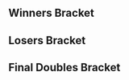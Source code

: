 {{DISPLAYTITLE:DreamHack Austin 2017: ''Melee'' Doubles Bracket}}{{SetGame|melee}}
{{DreamHack Austin 2017 Melee Tabs|This=4}}
==Winners Bracket==
{{64DEDoublesWBracketA
|column-width=160
<!-- ROUND 1 -->
|r1m1t1p1=Android |r1m1t1p1flag=se
|r1m1t1p2=Armada |r1m1t1p2flag=se |r1m1t1score=2
|r1m1t2p1=Gspn |r1m1t2p1flag=us
|r1m1t2p2=Qannyen |r1m1t2p2flag= |r1m1t2score=0
|r1m1win=1

|r1m2t1p1=JELLO |r1m2t1p1flag=us
|r1m2t1p2=Papa No John's |r1m2t1p2flag=us |r1m2t1score=2
|r1m2t2p1=Tempa |r1m2t2p1flag=us
|r1m2t2p2=Magnum |r1m2t2p2flag= |r1m2t2score=1
|r1m2win=1

|r1m3t1p1=MojoMonkey |r1m3t1p1flag=ca
|r1m3t1p2=Webwipe |r1m3t1p2flag=ca |r1m3t1score=2
|r1m3t2p1=Krell |r1m3t2p1flag=us
|r1m3t2p2=PrettySwift |r1m3t2p2flag=us |r1m3t2score=0
|r1m3win=1

|r1m4t1p1=gaR |r1m4t1p1flag=us
|r1m4t1p2=Chris Best |r1m4t1p2flag=us |r1m4t1score=2
|r1m4t2p1=Trademark T |r1m4t2p1flag=us
|r1m4t2p2=Nigel Won Jinn |r1m4t2p2flag=us |r1m4t2score=0
|r1m4win=1

|r1m5t1p1=Crush |r1m5t1p1flag=us
|r1m5t1p2=MacD |r1m5t1p2flag=us |r1m5t1score={{win}}
|r1m5t2p1=BitterKing |r1m5t2p1flag=us
|r1m5t2p2=PaoloTheDon |r1m5t2p2flag=us |r1m5t2score=DQ
|r1m5win=1

|r1m6t1p1=envy |r1m6t1p1flag=us
|r1m6t1p2=DonB |r1m6t1p2flag=au |r1m6t1score=2
|r1m6t2p1=Spudos |r1m6t2p1flag=us
|r1m6t2p2=Izeron |r1m6t2p2flag=us |r1m6t2score=0
|r1m6win=1

|r1m7t1p1=n0ne |r1m7t1p1flag=ni
|r1m7t1p2=MikeHaze |r1m7t1p2flag=us |r1m7t1score=2
|r1m7t2p1=PeachTea |r1m7t2p1flag=us
|r1m7t2p2=Equinox |r1m7t2p2flag=us |r1m7t2score=0
|r1m7win=1

|r1m8t1p1=Trademark |r1m8t1p1flag=us
|r1m8t1p2=Dawn |r1m8t1p2flag=us |r1m8t1score=2
|r1m8t2p1=fluke |r1m8t2p1flag=us
|r1m8t2p2=iMissHer |r1m8t2p2flag=us |r1m8t2score=0
|r1m8win=1

|r1m9t1p1=Hungrybox |r1m9t1p1flag=us
|r1m9t1p2=ESAM |r1m9t1p2flag=us |r1m9t1score=2
|r1m9t2p1=Lane |r1m9t2p1flag=us
|r1m9t2p2=InstantClassic |r1m9t2p2flag=us |r1m9t2score=0
|r1m9win=1
|r1m9t1p1char1=jigglypuff |r1m9t1p1stock1=3 |r1m9t1p2char1=samus |r1m9t1p2stock1=4
|r1m9t2p1char1=fox |r1m9t2p1stock1=0 |r1m9t2p2char1=falco |r1m9t2p2stock1=0 |r1m9win1=1 |r1m9stage1=Dream Land
|r1m9t1p1char2=fox |r1m9t1p1stock2=3 |r1m9t1p2char2=samus |r1m9t1p2stock2=4
|r1m9t2p1char2=fox |r1m9t2p1stock2=0 |r1m9t2p2char2=falco |r1m9t2p2stock2=0 |r1m9win2=1 |r1m9stage2=Pokémon Stadium
|r1m9date=April 28, 2017
|r1m9details={{BracketMatchDetails|reddit=|comment=|vod=}}

|r1m10t1p1=CFH |r1m10t1p1flag=us
|r1m10t1p2=BeastlyG |r1m10t1p2flag=us |r1m10t1score=0
|r1m10t2p1=WoogieBoogie |r1m10t2p1flag=us
|r1m10t2p2=Shab |r1m10t2p2flag=us |r1m10t2score=2
|r1m10win=2

|r1m11t1p1=SpaceAnimalz.com |r1m11t1p1flag=us
|r1m11t1p2=Jeff Foxworthy |r1m11t1p2flag=us |r1m11t1score=2
|r1m11t2p1=Chazay |r1m11t2p1flag=us
|r1m11t2p2=Yuno |r1m11t2p2flag=us |r1m11t2score=0
|r1m11win=1

|r1m12t1p1=Albert |r1m12t1p1flag=us
|r1m12t1p2=Tirno |r1m12t1p2flag=us |r1m12t1score={{win}}
|r1m12t2p1=Sig |r1m12t2p1flag=us
|r1m12t2p2=christopkek |r1m12t2p2flag=us |r1m12t2score=DQ
|r1m12win=1

|r1m13t1p1=S2J |r1m13t1p1flag=us
|r1m13t1p2=Shroomed |r1m13t1p2flag=us |r1m13t1score={{win}}
|r1m13t2p1=Hutch |r1m13t2p1flag=us
|r1m13t2p2=Starsky |r1m13t2p2flag=us |r1m13t2score=DQ
|r1m13win=1

|r1m14t1p1=DarkGenex |r1m14t1p1flag=us
|r1m14t1p2=the lil d that could |r1m14t1p2flag=us |r1m14t1score=0
|r1m14t2p1=Peachy Keen |r1m14t2p1flag=us
|r1m14t2p2=Tanooki |r1m14t2p2flag=us |r1m14t2score=2
|r1m14win=2

|r1m15t1p1=Crunch |r1m15t1p1flag=us
|r1m15t1p2=UUAA |r1m15t1p2flag=us |r1m15t1score=2
|r1m15t2p1=Bread |r1m15t2p1flag=us
|r1m15t2p2=Ol' Dirty |r1m15t2p2flag=us |r1m15t2score=0
|r1m15win=1

|r1m16t1p1=Starr |r1m16t1p1flag=us
|r1m16t1p2=Coda |r1m16t1p2flag=us |r1m16t1score=2
|r1m16t2p1=Maridona |r1m16t2p1flag=us
|r1m16t2p2=Kibitzers |r1m16t2p2flag=us |r1m16t2score=0
|r1m16win=1

|r1m17t1p1=Mew2King |r1m17t1p1flag=us
|r1m17t1p2=Plup |r1m17t1p2flag=us |r1m17t1score=2
|r1m17t2p1=Snowy |r1m17t2p1flag=us
|r1m17t2p2=Overdrive |r1m17t2p2flag=us |r1m17t2score=0
|r1m17win=1
|r1m17t1p1char1=sheik |r1m17t1p1stock1=3 |r1m17t1p2char1=fox |r1m17t1p2stock1=3
|r1m17t2p1char1=jigglypuff |r1m17t2p1stock1=0 |r1m17t2p2char1=fox |r1m17t2p2stock1=0 |r1m17win1=1 |r1m17stage1=Final Destination
|r1m17t1p1char2=sheik |r1m17t1p1stock2=2 |r1m17t1p2char2=fox |r1m17t1p2stock2=1
|r1m17t2p1char2=jigglypuff |r1m17t2p1stock2=0 |r1m17t2p2char2=fox |r1m17t2p2stock2=0 |r1m17win2=1 |r1m17stage2=Battlefield
|r1m17date=April 28, 2017
|r1m17details={{BracketMatchDetails|reddit=|comment=|vod=}}

|r1m18t1p1=Woodoo |r1m18t1p1flag=us
|r1m18t1p2=Hated |r1m18t1p2flag=us |r1m18t1score={{win}}
|r1m18t2p1=Rusty |r1m18t2p1flag=us
|r1m18t2p2=Pride |r1m18t2p2flag=us |r1m18t2score=DQ
|r1m18win=1

|r1m19t1p1=Flux |r1m19t1p1flag=us
|r1m19t1p2=Dr. GG |r1m19t1p2flag=us |r1m19t1score=2
|r1m19t2p1=Bobo |r1m19t2p1flag=us
|r1m19t2p2=Engdrew |r1m19t2p2flag=us |r1m19t2score=0
|r1m19win=1

|r1m20t1p1=RagingCherry |r1m20t1p1flag=us
|r1m20t1p2=Frodan |r1m20t1p2flag=us |r1m20t1score=1
|r1m20t2p1=cooltigerdude |r1m20t2p1flag=us
|r1m20t2p2=BCBandit |r1m20t2p2flag=us |r1m20t2score=2
|r1m20win=2

|r1m21t1p1=Westballz |r1m21t1p1flag=us
|r1m21t1p2=Wizzrobe |r1m21t1p2flag=us |r1m21t1score=2
|r1m21t2p1=niman |r1m21t2p1flag=us
|r1m21t2p2=Burt |r1m21t2p2flag=us |r1m21t2score=0
|r1m21win=1

|r1m22t1p1=Legion |r1m22t1p1flag=us
|r1m22t1p2=GulfCoastBrian |r1m22t1p2flag=us |r1m22t1score={{win}}
|r1m22t2p1=fern |r1m22t2p1flag=us
|r1m22t2p2=Fuzzard |r1m22t2p2flag=us |r1m22t2score=DQ
|r1m22win=1

|r1m23t1p1=Ken |r1m23t1p1flag=us
|r1m23t1p2=El Fuego |r1m23t1p2flag=us |r1m23t1score=2
|r1m23t2p1=Pika God |r1m23t2p1flag=us
|r1m23t2p2=Amiiboy |r1m23t2p2flag=us |r1m23t2score=0
|r1m23win=1

|r1m24t1p1=Cyphus |r1m24t1p1flag=us
|r1m24t1p2=JF |r1m24t1p2flag=us |r1m24t1score=DQ
|r1m24t2p1=TheFern |r1m24t2p1flag=us
|r1m24t2p2=Yeti |r1m24t2p2flag=us |r1m24t2score={{win}}
|r1m24win=2

|r1m25t1p1=SFAT |r1m25t1p1flag=us
|r1m25t1p2=Mango |r1m25t1p2flag=us |r1m25t1score=2
|r1m25t2p1=Krispy |r1m25t2p1flag=us
|r1m25t2p2=Dong Squared |r1m25t2p2flag=us |r1m25t2score=0
|r1m25win=1

|r1m26t1p1=Han-kid |r1m26t1p1flag=us
|r1m26t1p2=Captain |r1m26t1p2flag=us |r1m26t1score={{win}}
|r1m26t2p1=Gerb |r1m26t2p1flag=us
|r1m26t2p2=FrostedTips |r1m26t2p2flag=us |r1m26t2score=DQ
|r1m26win=1

|r1m27t1p1=Mojo |r1m27t1p1flag=us
|r1m27t1p2=Jake13 |r1m27t1p2flag=us |r1m27t1score=2
|r1m27t2p1=JamminJello |r1m27t2p1flag=us
|r1m27t2p2=Blooangel |r1m27t2p2flag=us |r1m27t2score=0
|r1m27win=1

|r1m28t1p1=Logos |r1m28t1p1flag=us
|r1m28t1p2=Blue Jay |r1m28t1p2flag=us |r1m28t1score=2
|r1m28t2p1=Paulinus |r1m28t2p1flag=us
|r1m28t2p2=Remdawg |r1m28t2p2flag=us |r1m28t2score=0
|r1m28win=1

|r1m29t1p1=ChuDat |r1m29t1p1flag=us
|r1m29t1p2=Chillindude |r1m29t1p2flag=us |r1m29t1score=2
|r1m29t2p1=Farbog |r1m29t2p1flag=us
|r1m29t2p2=wooter |r1m29t2p2flag=us |r1m29t2score=0
|r1m29win=1
|r1m29t1p1char1=ic |r1m29t1p1stock1=3 |r1m29t1p2char1=fox |r1m29t1p2stock1=4
|r1m29t2p1char1=ic |r1m29t2p1stock1=0 |r1m29t2p2char1=fox |r1m29t2p2stock1=0 |r1m29win1=1 |r1m29stage1=Battlefield
|r1m29t1p1char2=ic |r1m29t1p1stock2=3 |r1m29t1p2char2=fox |r1m29t1p2stock2=3
|r1m29t2p1char2=ic |r1m29t2p1stock2=0 |r1m29t2p2char2=fox |r1m29t2p2stock2=0 |r1m29win2=1 |r1m29stage2=Pokémon Stadium
|r1m29date=April 28, 2017
|r1m29details={{BracketMatchDetails|reddit=|comment=|vod=}}

|r1m30t1p1=Nitrolibre |r1m30t1p1flag=us
|r1m30t1p2=Lupe |r1m30t1p2flag=us |r1m30t1score=DQ
|r1m30t2p1=Checkmate |r1m30t2p1flag=us
|r1m30t2p2=hubsrico |r1m30t2p2flag=us |r1m30t2score={{win}}
|r1m30win=2

|r1m31t1p1=Syrox |r1m31t1p1flag=us
|r1m31t1p2=Gahtzu |r1m31t1p2flag=us |r1m31t1score=2
|r1m31t2p1=Kapzillion |r1m31t2p1flag=us
|r1m31t2p2=PPB |r1m31t2p2flag=us |r1m31t2score=0
|r1m31win=1

|r1m32t1p1=KiTsuNe |r1m32t1p1flag=us
|r1m32t1p2=Little ShOcKeR |r1m32t1p2flag=us |r1m32t1score=2
|r1m32t2p1=HNIC |r1m32t2p1flag=us
|r1m32t2p2=Ramrow |r1m32t2p2flag=us |r1m32t2score=0
|r1m32win=1

<!-- ROUND 2 -->
|r2m1t1p1=Android |r2m1t1p1flag=se
|r2m1t1p2=Armada |r2m1t1p2flag=se |r2m1t1score=2
|r2m1t2p1=JELLO |r2m1t2p1flag=us
|r2m1t2p2=Papa No John's |r2m1t2p2flag=us |r2m1t2score=0
|r2m1win=1
|r2m1t1p1char1=sheik |r2m1t1p1stock1=4 |r2m1t1p2char1=peach |r2m1t1p2stock1=4
|r2m1t2p1char1=peach |r2m1t2p1stock1=0 |r2m1t2p2char1=marth |r2m1t2p2stock1=0 |r2m1win1=1 |r2m1stage1=Final Destination
|r2m1t1p1char2=sheik |r2m1t1p1stock2=4 |r2m1t1p2char2=peach |r2m1t1p2stock2=3
|r2m1t2p1char2=peach |r2m1t2p1stock2=0 |r2m1t2p2char2=marth |r2m1t2p2stock2=0 |r2m1win2=1 |r2m1stage2=Yoshi's Story
|r2m1date=April 28, 2017
|r2m1details={{BracketMatchDetails|reddit=|comment=|vod=}}

|r2m2t1p1=MojoMonkey |r2m2t1p1flag=ca
|r2m2t1p2=Webwipe |r2m2t1p2flag=ca |r2m2t1score=2
|r2m2t2p1=gaR |r2m2t2p1flag=us
|r2m2t2p2=Chris Best |r2m2t2p2flag=us |r2m2t2score=0
|r2m2win=1

|r2m3t1p1=Crush |r2m3t1p1flag=us
|r2m3t1p2=MacD |r2m3t1p2flag=us |r2m3t1score=2
|r2m3t2p1=envy |r2m3t2p1flag=us
|r2m3t2p2=DonB |r2m3t2p2flag=au |r2m3t2score=0
|r2m3win=1

|r2m4t1p1=n0ne |r2m4t1p1flag=ni
|r2m4t1p2=MikeHaze |r2m4t1p2flag=us |r2m4t1score=2
|r2m4t2p1=Trademark |r2m4t2p1flag=us
|r2m4t2p2=Dawn |r2m4t2p2flag=us |r2m4t2score=0
|r2m4win=1

|r2m5t1p1=Hungrybox |r2m5t1p1flag=us
|r2m5t1p2=ESAM |r2m5t1p2flag=us |r2m5t1score={{win}}
|r2m5t2p1=WoogieBoogie |r2m5t2p1flag=us
|r2m5t2p2=Shab |r2m5t2p2flag=us |r2m5t2score=DQ
|r2m5win=1

|r2m6t1p1=SpaceAnimalz.com |r2m6t1p1flag=us
|r2m6t1p2=Jeff Foxworthy |r2m6t1p2flag=us |r2m6t1score=0
|r2m6t2p1=Albert |r2m6t2p1flag=us
|r2m6t2p2=Tirno |r2m6t2p2flag=us |r2m6t2score=2
|r2m6win=2

|r2m7t1p1=S2J |r2m7t1p1flag=us
|r2m7t1p2=Shroomed |r2m7t1p2flag=us |r2m7t1score=2
|r2m7t2p1=Peachy Keen |r2m7t2p1flag=us
|r2m7t2p2=Tanooki |r2m7t2p2flag=us |r2m7t2score=0
|r2m7win=1

|r2m8t1p1=Crunch |r2m8t1p1flag=us
|r2m8t1p2=UUAA |r2m8t1p2flag=us |r2m8t1score=2
|r2m8t2p1=Starr |r2m8t2p1flag=us
|r2m8t2p2=Coda |r2m8t2p2flag=us |r2m8t2score=0
|r2m8win=1

|r2m9t1p1=Mew2King |r2m9t1p1flag=us
|r2m9t1p2=Plup |r2m9t1p2flag=us |r2m9t1score=2
|r2m9t2p1=Woodoo |r2m9t2p1flag=us
|r2m9t2p2=Hated |r2m9t2p2flag=us |r2m9t2score=0
|r2m9win=1

|r2m10t1p1=Flux |r2m10t1p1flag=us
|r2m10t1p2=Dr. GG |r2m10t1p2flag=us |r2m10t1score=2
|r2m10t2p1=cooltigerdude |r2m10t2p1flag=us
|r2m10t2p2=BCBandit |r2m10t2p2flag=us |r2m10t2score=1
|r2m10win=1

|r2m11t1p1=Westballz |r2m11t1p1flag=us
|r2m11t1p2=Wizzrobe |r2m11t1p2flag=us |r2m11t1score=2
|r2m11t2p1=Legion |r2m11t2p1flag=us
|r2m11t2p2=GulfCoastBrian |r2m11t2p2flag=us |r2m11t2score=0
|r2m11win=1

|r2m12t1p1=Ken |r2m12t1p1flag=us
|r2m12t1p2=El Fuego |r2m12t1p2flag=us |r2m12t1score=2
|r2m12t2p1=TheFern |r2m12t2p1flag=us
|r2m12t2p2=Yeti |r2m12t2p2flag=us |r2m12t2score=0
|r2m12win=1

|r2m13t1p1=SFAT |r2m13t1p1flag=us
|r2m13t1p2=Mango |r2m13t1p2flag=us |r2m13t1score=2
|r2m13t2p1=Han-kid |r2m13t2p1flag=us
|r2m13t2p2=Captain |r2m13t2p2flag=us |r2m13t2score=0
|r2m13win=1

|r2m14t1p1=Mojo |r2m14t1p1flag=us
|r2m14t1p2=Jake13 |r2m14t1p2flag=us |r2m14t1score=2
|r2m14t2p1=Logos |r2m14t2p1flag=us
|r2m14t2p2=Blue Jay |r2m14t2p2flag=us |r2m14t2score=0
|r2m14win=1

|r2m15t1p1=ChuDat |r2m15t1p1flag=us
|r2m15t1p2=Chillindude |r2m15t1p2flag=us |r2m15t1score=2
|r2m15t2p1=Checkmate |r2m15t2p1flag=us
|r2m15t2p2=hubsrico |r2m15t2p2flag=us |r2m15t2score=0
|r2m15win=1

|r2m16t1p1=Syrox |r2m16t1p1flag=us
|r2m16t1p2=Gahtzu |r2m16t1p2flag=us |r2m16t1score=2
|r2m16t2p1=KiTsuNe |r2m16t2p1flag=us
|r2m16t2p2=Little ShOcKeR |r2m16t2p2flag=us |r2m16t2score=0
|r2m16win=1

<!-- ROUND 3 -->
|r3m1t1p1=Android |r3m1t1p1flag=se
|r3m1t1p2=Armada |r3m1t1p2flag=se |r3m1t1score=2
|r3m1t2p1=MojoMonkey |r3m1t2p1flag=ca
|r3m1t2p2=Webwipe |r3m1t2p2flag=ca |r3m1t2score=0
|r3m1win=1

|r3m2t1p1=Crush |r3m2t1p1flag=us
|r3m2t1p2=MacD |r3m2t1p2flag=us |r3m2t1score=0
|r3m2t2p1=n0ne |r3m2t2p1flag=ni
|r3m2t2p2=MikeHaze |r3m2t2p2flag=us |r3m2t2score=2
|r3m2win=2
|r3m2t1p1char1=fox |r3m2t1p1stock1=0 |r3m2t1p2char1=peach |r3m2t1p2stock1=0
|r3m2t2p1char1=cf |r3m2t2p1stock1=2 |r3m2t2p2char1=fox |r3m2t2p2stock1=1 |r3m2win1=2 |r3m2stage1=Final Destination
|r3m2t1p1char2=fox |r3m2t1p1stock2=0 |r3m2t1p2char2=peach |r3m2t1p2stock2=0
|r3m2t2p1char2=cf |r3m2t2p1stock2=1 |r3m2t2p2char2=fox |r3m2t2p2stock2=0 |r3m2win2=2 |r3m2stage2=Battlefield
|r3m2date=April 28, 2017
|r3m2details={{BracketMatchDetails|reddit=|comment=|vod=}}

|r3m3t1p1=Hungrybox |r3m3t1p1flag=us
|r3m3t1p2=ESAM |r3m3t1p2flag=us |r3m3t1score=2
|r3m3t2p1=Albert |r3m3t2p1flag=us
|r3m3t2p2=Tirno |r3m3t2p2flag=us |r3m3t2score=1
|r3m3win=1

|r3m4t1p1=S2J |r3m4t1p1flag=us
|r3m4t1p2=Shroomed |r3m4t1p2flag=us |r3m4t1score=2
|r3m4t2p1=Crunch |r3m4t2p1flag=us
|r3m4t2p2=UUAA |r3m4t2p2flag=us |r3m4t2score=0
|r3m4win=1

|r3m5t1p1=Mew2King |r3m5t1p1flag=us
|r3m5t1p2=Plup |r3m5t1p2flag=us |r3m5t1score=2
|r3m5t2p1=Flux |r3m5t2p1flag=us
|r3m5t2p2=Dr. GG |r3m5t2p2flag=us |r3m5t2score=0
|r3m5win=1

|r3m6t1p1=Westballz |r3m6t1p1flag=us
|r3m6t1p2=Wizzrobe |r3m6t1p2flag=us |r3m6t1score=2
|r3m6t2p1=Ken |r3m6t2p1flag=us
|r3m6t2p2=El Fuego |r3m6t2p2flag=us |r3m6t2score=0
|r3m6win=1

|r3m7t1p1=SFAT |r3m7t1p1flag=us
|r3m7t1p2=Mango |r3m7t1p2flag=us |r3m7t1score={{win}}
|r3m7t2p1=Mojo |r3m7t2p1flag=us
|r3m7t2p2=Jake13 |r3m7t2p2flag=us |r3m7t2score=
|r3m7win=1

|r3m8t1p1=ChuDat |r3m8t1p1flag=us
|r3m8t1p2=Chillindude |r3m8t1p2flag=us |r3m8t1score=0
|r3m8t2p1=Syrox |r3m8t2p1flag=us
|r3m8t2p2=Gahtzu |r3m8t2p2flag=us |r3m8t2score=2
|r3m8win=2

<!-- ROUND 4 -->
|r4m1t1p1=Android |r4m1t1p1flag=se
|r4m1t1p2=Armada |r4m1t1p2flag=se |r4m1t1score=2
|r4m1t2p1=n0ne |r4m1t2p1flag=ni
|r4m1t2p2=MikeHaze |r4m1t2p2flag=us |r4m1t2score=0
|r4m1win=1

|r4m2t1p1=Hungrybox |r4m2t1p1flag=us
|r4m2t1p2=ESAM |r4m2t1p2flag=us |r4m2t1score=1
|r4m2t2p1=S2J |r4m2t2p1flag=us
|r4m2t2p2=Shroomed |r4m2t2p2flag=us |r4m2t2score=2
|r4m2win=2

|r4m3t1p1=Mew2King |r4m3t1p1flag=us
|r4m3t1p2=Plup |r4m3t1p2flag=us |r4m3t1score=2
|r4m3t2p1=Westballz |r4m3t2p1flag=us
|r4m3t2p2=Wizzrobe |r4m3t2p2flag=us |r4m3t2score=1
|r4m3win=1
|r4m3t1p1char1=sheik |r4m3t1p1stock1=1 |r4m3t1p2char1=fox |r4m3t1p2stock1=1
|r4m3t2p1char1=falco |r4m3t2p1stock1=0 |r4m3t2p2char1=cf |r4m3t2p2stock1=0 |r4m3win1=1 |r4m3stage1=Dream Land
|r4m3t1p1char2=sheik |r4m3t1p1stock2=0 |r4m3t1p2char2=fox |r4m3t1p2stock2=0
|r4m3t2p1char2=falco |r4m3t2p1stock2=2 |r4m3t2p2char2=cf |r4m3t2p2stock2=1 |r4m3win2=2 |r4m3stage2=Battlefield
|r4m3t1p1char3=sheik |r4m3t1p1stock3=1 |r4m3t1p2char3=fox |r4m3t1p2stock3=2
|r4m3t2p1char3=falco |r4m3t2p1stock3=0 |r4m3t2p2char3=cf |r4m3t2p2stock3=0 |r4m3win3=1 |r4m3stage3=Dream Land
|r4m3date=April 28, 2017

|r4m4t1p1=SFAT |r4m4t1p1flag=us
|r4m4t1p2=Mango |r4m4t1p2flag=us |r4m4t1score=2
|r4m4t2p1=Syrox |r4m4t2p1flag=us
|r4m4t2p2=Gahtzu |r4m4t2p2flag=us |r4m4t2score=0
|r4m4win=1
|r4m4t1p1char1=fox |r4m4t1p1stock1=1 |r4m4t1p2char1=falco |r4m4t1p2stock1=1
|r4m4t2p1char1=fox |r4m4t2p1stock1=0 |r4m4t2p2char1=cf |r4m4t2p2stock1=0 |r4m4win1=1 |r4m4stage1=Pokémon Stadium
|r4m4t1p1char2=fox |r4m4t1p1stock2=0 |r4m4t1p2char2=falco |r4m4t1p2stock2=1
|r4m4t2p1char2=fox |r4m4t2p1stock2=0 |r4m4t2p2char2=cf |r4m4t2p2stock2=0 |r4m4win2=1 |r4m4stage2=Dream Land
|r4m4date=April 28, 2017

<!-- ROUND 5 -->
|r5m1t1p1=Android |r5m1t1p1flag=se
|r5m1t1p2=Armada |r5m1t1p2flag=se |r5m1t1score=3
|r5m1t2p1=S2J |r5m1t2p1flag=us
|r5m1t2p2=Shroomed |r5m1t2p2flag=us |r5m1t2score=1
|r5m1win=1
|r5m1t1p1char1=sheik |r5m1t1p1stock1=2 |r5m1t1p2char1=peach |r5m1t1p2stock1=3
|r5m1t2p1char1=cf |r5m1t2p1stock1=0 |r5m1t2p2char1=sheik |r5m1t2p2stock1=0 |r5m1win1=1 |r5m1stage1=Battlefield
|r5m1t1p1char2=sheik |r5m1t1p1stock2=1 |r5m1t1p2char2=peach |r5m1t1p2stock2=1
|r5m1t2p1char2=cf |r5m1t2p1stock2=0 |r5m1t2p2char2=sheik |r5m1t2p2stock2=0 |r5m1win2=1 |r5m1stage2=Pokémon Stadium
|r5m1t1p1char3=sheik |r5m1t1p1stock3=0 |r5m1t1p2char3=peach |r5m1t1p2stock3=0
|r5m1t2p1char3=cf |r5m1t2p1stock3=1 |r5m1t2p2char3=sheik |r5m1t2p2stock3=1 |r5m1win3=2 |r5m1stage3=Pokémon Stadium
|r5m1t1p1char4=sheik |r5m1t1p1stock4=1 |r5m1t1p2char4=peach |r5m1t1p2stock4=1
|r5m1t2p1char4=cf |r5m1t2p1stock4=0 |r5m1t2p2char4=sheik |r5m1t2p2stock4=0 |r5m1win4=1 |r5m1stage4=Final Destination
|r5m1date=April 28, 2017

|r5m2t1p1=Mew2King |r5m2t1p1flag=us
|r5m2t1p2=Plup |r5m2t1p2flag=us |r5m2t1score=3
|r5m2t2p1=SFAT |r5m2t2p1flag=us
|r5m2t2p2=Mango |r5m2t2p2flag=us |r5m2t2score=1
|r5m2win=1
|r5m2t1p1char1=sheik |r5m2t1p1stock1=3 |r5m2t1p2char1=fox |r5m2t1p2stock1=2
|r5m2t2p1char1=fox |r5m2t2p1stock1=0 |r5m2t2p2char1=falco |r5m2t2p2stock1=0 |r5m2win1=1 |r5m2stage1=Yoshi's Story
|r5m2t1p1char2=sheik |r5m2t1p1stock2=0 |r5m2t1p2char2=fox |r5m2t1p2stock2=0
|r5m2t2p1char2=fox |r5m2t2p1stock2=1 |r5m2t2p2char2=falco |r5m2t2p2stock2=2 |r5m2win2=2 |r5m2stage2=Final Destination
|r5m2t1p1char3=sheik |r5m2t1p1stock3=1 |r5m2t1p2char3=fox |r5m2t1p2stock3=1
|r5m2t2p1char3=fox |r5m2t2p1stock3=0 |r5m2t2p2char3=falco |r5m2t2p2stock3=0 |r5m2win3=1 |r5m2stage3=Battlefield
|r5m2t1p1char4=fox |r5m2t1p1stock4=1 |r5m2t1p2char4=fox |r5m2t1p2stock4=1
|r5m2t2p1char4=fox |r5m2t2p1stock4=0 |r5m2t2p2char4=falco |r5m2t2p2stock4=0 |r5m2win4=1 |r5m2stage4=Pokémon Stadium
|r5m2date=April 28, 2017
}}
==Losers Bracket==
{{64DEDoublesLBracketSmwA
|tourneylink=DreamHack/2017/Austin/Melee
|tourneyname=DreamHack Austin 2017
|l1placement=49-64
|l2placement=33-48
|l3placement=25-32
|l4placement=17-24
|l5placement=13-16
|l6placement=9-12
|l7placement=7-8
|l8placement=5-6
|column-width=160

<!-- ROUND 1 -->
|l1m1t1p1=HNIC |l1m1t1p1flag=us
|l1m1t1p2=Ramrow |l1m1t1p2flag=us |l1m1t1score=0
|l1m1t2p1=Kapzillion |l1m1t2p1flag=us
|l1m1t2p2=PPB |l1m1t2p2flag=us |l1m1t2score=2
|l1m1win=2

|l1m2t1p1=Nitrolibre |l1m2t1p1flag=us
|l1m2t1p2=Lupe |l1m2t1p2flag=us |l1m2t1score=
|l1m2t2p1=Farbog |l1m2t2p1flag=us
|l1m2t2p2=wooter |l1m2t2p2flag=us |l1m2t2score={{win}}
|l1m2win=2

|l1m3t1p1=Paulinus |l1m3t1p1flag=us
|l1m3t1p2=Remdawg |l1m3t1p2flag=us |l1m3t1score=DQ
|l1m3t2p1=JamminJello |l1m3t2p1flag=us
|l1m3t2p2=Blooangel |l1m3t2p2flag=us |l1m3t2score={{win}}
|l1m3win=2

|l1m4t1p1=Gerb |l1m4t1p1flag=us
|l1m4t1p2=FrostedTips |l1m4t1p2flag=us |l1m4t1score=DQ
|l1m4t2p1=Krispy |l1m4t2p1flag=us
|l1m4t2p2=Dong Squared |l1m4t2p2flag=us |l1m4t2score={{win}}
|l1m4win=2

|l1m5t1p1=Cyphus |l1m5t1p1flag=us
|l1m5t1p2=JF |l1m5t1p2flag=us |l1m5t1score=DQ
|l1m5t2p1=Pika God |l1m5t2p1flag=us
|l1m5t2p2=Amiiboy |l1m5t2p2flag=us |l1m5t2score={{win}}
|l1m5win=2

|l1m6t1p1=fern |l1m6t1p1flag=us
|l1m6t1p2=Fuzzard |l1m6t1p2flag=us |l1m6t1score=DQ
|l1m6t2p1=niman |l1m6t2p1flag=us
|l1m6t2p2=Burt |l1m6t2p2flag=us |l1m6t2score={{win}}
|l1m6win=2

|l1m7t1p1=RagingCherry |l1m7t1p1flag=us
|l1m7t1p2=Frodan |l1m7t1p2flag=us |l1m7t1score=DQ
|l1m7t2p1=Bobo |l1m7t2p1flag=us
|l1m7t2p2=Engdrew |l1m7t2p2flag=us |l1m7t2score={{win}}
|l1m7win=2

|l1m8t1p1=Rusty |l1m8t1p1flag=us
|l1m8t1p2=Pride |l1m8t1p2flag=us |l1m8t1score={{win}}
|l1m8t2p1=Snowy |l1m8t2p1flag=us
|l1m8t2p2=Overdrive |l1m8t2p2flag=us |l1m8t2score=DQ
|l1m8win=1

|l1m9t1p1=Maridona |l1m9t1p1flag=us
|l1m9t1p2=Kibitzers |l1m9t1p2flag=us |l1m9t1score=0
|l1m9t2p1=Bread |l1m9t2p1flag=us
|l1m9t2p2=Ol' Dirty |l1m9t2p2flag=us |l1m9t2score=2
|l1m9win=2

|l1m10t1p1=DarkGenex |l1m10t1p1flag=us
|l1m10t1p2=the lil d that could |l1m10t1p2flag=us |l1m10t1score={{win}}
|l1m10t2p1=Hutch |l1m10t2p1flag=us
|l1m10t2p2=Starsky |l1m10t2p2flag=us |l1m10t2score=DQ
|l1m10win=1

|l1m11t1p1=Sig |l1m11t1p1flag=us
|l1m11t1p2=christopkek |l1m11t1p2flag=us |l1m11t1score=DQ
|l1m11t2p1=Chazay |l1m11t2p1flag=us
|l1m11t2p2=Yuno |l1m11t2p2flag=us |l1m11t2score={{win}}
|l1m11win=2

|l1m12t1p1=CFH |l1m12t1p1flag=us
|l1m12t1p2=BeastlyG |l1m12t1p2flag=us |l1m12t1score=2
|l1m12t2p1=Lane |l1m12t2p1flag=us
|l1m12t2p2=InstantClassic |l1m12t2p2flag=us |l1m12t2score=0
|l1m12win=1

|l1m13t1p1=fluke |l1m13t1p1flag=us
|l1m13t1p2=iMissHer |l1m13t1p2flag=us |l1m13t1score={{win}}
|l1m13t2p1=PeachTea |l1m13t2p1flag=us
|l1m13t2p2=Equinox |l1m13t2p2flag=us |l1m13t2score=DQ
|l1m13win=1

|l1m14t1p1=Spudos |l1m14t1p1flag=us
|l1m14t1p2=Izeron |l1m14t1p2flag=us |l1m14t1score={{win}}
|l1m14t2p1=BitterKing |l1m14t2p1flag=us
|l1m14t2p2=PaoloTheDon |l1m14t2p2flag=us |l1m14t2score=DQ
|l1m14win=1

|l1m15t1p1=Trademark T |l1m15t1p1flag=us
|l1m15t1p2=Nigel Won Jinn |l1m15t1p2flag=us |l1m15t1score={{win}}
|l1m15t2p1=Krell |l1m15t2p1flag=us
|l1m15t2p2=PrettySwift |l1m15t2p2flag=us |l1m15t2score=DQ
|l1m15win=1

|l1m16t1p1=Tempa |l1m16t1p1flag=us
|l1m16t1p2=Magnum |l1m16t1p2flag= |l1m16t1score=2
|l1m16t2p1=Gspn |l1m16t2p1flag=us
|l1m16t2p2=Qannyen |l1m16t2p2flag= |l1m16t2score=0
|l1m16win=1

<!-- ROUND 2 -->
|l2m1t1p1=Starr |l2m1t1p1flag=us
|l2m1t1p2=Coda |l2m1t1p2flag=us |l2m1t1score=2
|l2m1t2p1=Kapzillion |l2m1t2p1flag=us
|l2m1t2p2=PPB |l2m1t2p2flag=us |l2m1t2score=0
|l2m1win=1

|l2m2t1p1=Peachy Keen |l2m2t1p1flag=us
|l2m2t1p2=Tanooki |l2m2t1p2flag=us |l2m2t1score=2
|l2m2t2p1=Farbog |l2m2t2p1flag=us
|l2m2t2p2=wooter |l2m2t2p2flag=us |l2m2t2score=0
|l2m2win=1

|l2m3t1p1=SpaceAnimalz.com |l2m3t1p1flag=us
|l2m3t1p2=Jeff Foxworthy |l2m3t1p2flag=us |l2m3t1score=2
|l2m3t2p1=JamminJello |l2m3t2p1flag=us
|l2m3t2p2=Blooangel |l2m3t2p2flag=us |l2m3t2score=0
|l2m3win=1

|l2m4t1p1=WoogieBoogie |l2m4t1p1flag=us
|l2m4t1p2=Shab |l2m4t1p2flag=us |l2m4t1score=1
|l2m4t2p1=Krispy |l2m4t2p1flag=us
|l2m4t2p2=Dong Squared |l2m4t2p2flag=us |l2m4t2score=2
|l2m4win=2

|l2m5t1p1=Trademark |l2m5t1p1flag=us
|l2m5t1p2=Dawn |l2m5t1p2flag=us |l2m5t1score=2
|l2m5t2p1=Pika God |l2m5t2p1flag=us
|l2m5t2p2=Amiiboy |l2m5t2p2flag=us |l2m5t2score=0
|l2m5win=1

|l2m6t1p1=envy |l2m6t1p1flag=us
|l2m6t1p2=DonB |l2m6t1p2flag=au |l2m6t1score=2
|l2m6t2p1=niman |l2m6t2p1flag=us
|l2m6t2p2=Burt |l2m6t2p2flag=us |l2m6t2score=0
|l2m6win=1

|l2m7t1p1=gaR |l2m7t1p1flag=us
|l2m7t1p2=Chris Best |l2m7t1p2flag=us |l2m7t1score=2
|l2m7t2p1=Bobo |l2m7t2p1flag=us
|l2m7t2p2=Engdrew |l2m7t2p2flag=us |l2m7t2score=0
|l2m7win=1

|l2m8t1p1=JELLO |l2m8t1p1flag=us
|l2m8t1p2=Papa No John's |l2m8t1p2flag=us |l2m8t1score={{win}}
|l2m8t2p1=Rusty |l2m8t2p1flag=us
|l2m8t2p2=Pride |l2m8t2p2flag=us |l2m8t2score=DQ
|l2m8win=1

|l2m9t1p1=KiTsuNe |l2m9t1p1flag=us
|l2m9t1p2=Little ShOcKeR |l2m9t1p2flag=us |l2m9t1score=2
|l2m9t2p1=Bread |l2m9t2p1flag=us
|l2m9t2p2=Ol' Dirty |l2m9t2p2flag=us |l2m9t2score=0
|l2m9win=1

|l2m10t1p1=Checkmate |l2m10t1p1flag=us
|l2m10t1p2=hubsrico |l2m10t1p2flag=us |l2m10t1score=0
|l2m10t2p1=DarkGenex |l2m10t2p1flag=us
|l2m10t2p2=the lil d that could |l2m10t2p2flag=us |l2m10t2score=2
|l2m10win=2

|l2m11t1p1=Logos |l2m11t1p1flag=us
|l2m11t1p2=Blue Jay |l2m11t1p2flag=us |l2m11t1score={{win}}
|l2m11t2p1=Chazay |l2m11t2p1flag=us
|l2m11t2p2=Yuno |l2m11t2p2flag=us |l2m11t2score=DQ
|l2m11win=1

|l2m12t1p1=Han-kid |l2m12t1p1flag=us
|l2m12t1p2=Captain |l2m12t1p2flag=us |l2m12t1score=DQ
|l2m12t2p1=CFH |l2m12t2p1flag=us
|l2m12t2p2=BeastlyG |l2m12t2p2flag=us |l2m12t2score={{win}}
|l2m12win=2

|l2m13t1p1=TheFern |l2m13t1p1flag=us
|l2m13t1p2=Yeti |l2m13t1p2flag=us |l2m13t1score=
|l2m13t2p1=fluke |l2m13t2p1flag=us
|l2m13t2p2=iMissHer |l2m13t2p2flag=us |l2m13t2score={{win}}
|l2m13win=2

|l2m14t1p1=Legion |l2m14t1p1flag=us
|l2m14t1p2=GulfCoastBrian |l2m14t1p2flag=us |l2m14t1score=2
|l2m14t2p1=Spudos |l2m14t2p1flag=us
|l2m14t2p2=Izeron |l2m14t2p2flag=us |l2m14t2score=0
|l2m14win=1

|l2m15t1p1=cooltigerdude |l2m15t1p1flag=us
|l2m15t1p2=BCBandit |l2m15t1p2flag=us |l2m15t1score={{win}}
|l2m15t2p1=Trademark T |l2m15t2p1flag=us
|l2m15t2p2=Nigel Won Jinn |l2m15t2p2flag=us |l2m15t2score=DQ
|l2m15win=1

|l2m16t1p1=Woodoo |l2m16t1p1flag=us
|l2m16t1p2=Hated |l2m16t1p2flag=us |l2m16t1score=0
|l2m16t2p1=Tempa |l2m16t2p1flag=us
|l2m16t2p2=Magnum |l2m16t2p2flag= |l2m16t2score=2
|l2m16win=2

<!-- ROUND 3 -->
|l3m1t1p1=Starr |l3m1t1p1flag=us
|l3m1t1p2=Coda |l3m1t1p2flag=us |l3m1t1score=0
|l3m1t2p1=Peachy Keen |l3m1t2p1flag=us
|l3m1t2p2=Tanooki |l3m1t2p2flag=us |l3m1t2score=2
|l3m1win=2

|l3m2t1p1=SpaceAnimalz.com |l3m2t1p1flag=us
|l3m2t1p2=Jeff Foxworthy |l3m2t1p2flag=us |l3m2t1score=2
|l3m2t2p1=Krispy |l3m2t2p1flag=us
|l3m2t2p2=Dong Squared |l3m2t2p2flag=us |l3m2t2score=0
|l3m2win=1

|l3m3t1p1=Trademark |l3m3t1p1flag=us
|l3m3t1p2=Dawn |l3m3t1p2flag=us |l3m3t1score=2
|l3m3t2p1=envy |l3m3t2p1flag=us
|l3m3t2p2=DonB |l3m3t2p2flag=au |l3m3t2score=1
|l3m3win=1

|l3m4t1p1=gaR |l3m4t1p1flag=us
|l3m4t1p2=Chris Best |l3m4t1p2flag=us |l3m4t1score=2
|l3m4t2p1=JELLO |l3m4t2p1flag=us
|l3m4t2p2=Papa No John's |l3m4t2p2flag=us |l3m4t2score=0
|l3m4win=1

|l3m5t1p1=KiTsuNe |l3m5t1p1flag=us
|l3m5t1p2=Little ShOcKeR |l3m5t1p2flag=us |l3m5t1score=0
|l3m5t2p1=DarkGenex |l3m5t2p1flag=us
|l3m5t2p2=the lil d that could |l3m5t2p2flag=us |l3m5t2score=2
|l3m5win=2

|l3m6t1p1=Logos |l3m6t1p1flag=us
|l3m6t1p2=Blue Jay |l3m6t1p2flag=us |l3m6t1score=2
|l3m6t2p1=CFH |l3m6t2p1flag=us
|l3m6t2p2=BeastlyG |l3m6t2p2flag=us |l3m6t2score=0
|l3m6win=1

|l3m7t1p1=fluke |l3m7t1p1flag=us
|l3m7t1p2=iMissHer |l3m7t1p2flag=us |l3m7t1score=0
|l3m7t2p1=Legion |l3m7t2p1flag=us
|l3m7t2p2=GulfCoastBrian |l3m7t2p2flag=us |l3m7t2score=2
|l3m7win=2

|l3m8t1p1=cooltigerdude |l3m8t1p1flag=us
|l3m8t1p2=BCBandit |l3m8t1p2flag=us |l3m8t1score=2
|l3m8t2p1=Tempa |l3m8t2p1flag=us
|l3m8t2p2=Magnum |l3m8t2p2flag= |l3m8t2score=0
|l3m8win=1

<!-- ROUND 4 -->
|l4m1t1p1=Flux |l4m1t1p1flag=us
|l4m1t1p2=Dr. GG |l4m1t1p2flag=us |l4m1t1score=0
|l4m1t2p1=Peachy Keen |l4m1t2p1flag=us
|l4m1t2p2=Tanooki |l4m1t2p2flag=us |l4m1t2score=2
|l4m1win=2

|l4m2t1p1=Ken |l4m2t1p1flag=us
|l4m2t1p2=El Fuego |l4m2t1p2flag=us |l4m2t1score=2
|l4m2t2p1=SpaceAnimalz.com |l4m2t2p1flag=us
|l4m2t2p2=Jeff Foxworthy |l4m2t2p2flag=us |l4m2t2score=0
|l4m2win=1

|l4m3t1p1=Mojo |l4m3t1p1flag=us
|l4m3t1p2=Jake13 |l4m3t1p2flag=us |l4m3t1score=2
|l4m3t2p1=Trademark |l4m3t2p1flag=us
|l4m3t2p2=Dawn |l4m3t2p2flag=us |l4m3t2score=0
|l4m3win=1

|l4m4t1p1=ChuDat |l4m4t1p1flag=us
|l4m4t1p2=Chillindude |l4m4t1p2flag=us |l4m4t1score=2
|l4m4t2p1=gaR |l4m4t2p1flag=us
|l4m4t2p2=Chris Best |l4m4t2p2flag=us |l4m4t2score=0
|l4m4win=1

|l4m5t1p1=MojoMonkey |l4m5t1p1flag=ca
|l4m5t1p2=Webwipe |l4m5t1p2flag=ca |l4m5t1score=2
|l4m5t2p1=DarkGenex |l4m5t2p1flag=us
|l4m5t2p2=the lil d that could |l4m5t2p2flag=us |l4m5t2score=0
|l4m5win=1

|l4m6t1p1=Crush |l4m6t1p1flag=us
|l4m6t1p2=MacD |l4m6t1p2flag=us |l4m6t1score=2
|l4m6t2p1=Logos |l4m6t2p1flag=us
|l4m6t2p2=Blue Jay |l4m6t2p2flag=us |l4m6t2score=0
|l4m6win=1

|l4m7t1p1=Albert |l4m7t1p1flag=us
|l4m7t1p2=Tirno |l4m7t1p2flag=us |l4m7t1score=2
|l4m7t2p1=Legion |l4m7t2p1flag=us
|l4m7t2p2=GulfCoastBrian |l4m7t2p2flag=us |l4m7t2score=0
|l4m7win=1

|l4m8t1p1=Crunch |l4m8t1p1flag=us
|l4m8t1p2=UUAA |l4m8t1p2flag=us |l4m8t1score=2
|l4m8t2p1=cooltigerdude |l4m8t2p1flag=us
|l4m8t2p2=BCBandit |l4m8t2p2flag=us |l4m8t2score=0
|l4m8win=1

<!-- ROUND 5 -->
|l5m1t1p1=Peachy Keen |l5m1t1p1flag=us
|l5m1t1p2=Tanooki |l5m1t1p2flag=us |l5m1t1score=0
|l5m1t2p1=Ken |l5m1t2p1flag=us
|l5m1t2p2=El Fuego |l5m1t2p2flag=us |l5m1t2score=2
|l5m1win=2

|l5m2t1p1=Mojo |l5m2t1p1flag=us
|l5m2t1p2=Jake13 |l5m2t1p2flag=us |l5m2t1score=2
|l5m2t2p1=ChuDat |l5m2t2p1flag=us
|l5m2t2p2=Chillindude |l5m2t2p2flag=us |l5m2t2score=1
|l5m2win=1

|l5m3t1p1=MojoMonkey |l5m3t1p1flag=ca
|l5m3t1p2=Webwipe |l5m3t1p2flag=ca |l5m3t1score=0
|l5m3t2p1=Crush |l5m3t2p1flag=us
|l5m3t2p2=MacD |l5m3t2p2flag=us |l5m3t2score=2
|l5m3win=2

|l5m4t1p1=Albert |l5m4t1p1flag=us
|l5m4t1p2=Tirno |l5m4t1p2flag=us |l5m4t1score=0
|l5m4t2p1=Crunch |l5m4t2p1flag=us
|l5m4t2p2=UUAA |l5m4t2p2flag=us |l5m4t2score=2
|l5m4win=2

<!-- ROUND 6 -->
|l6m1t1p1=n0ne |l6m1t1p1flag=ni
|l6m1t1p2=MikeHaze |l6m1t1p2flag=us |l6m1t1score=2
|l6m1t2p1=Ken |l6m1t2p1flag=us
|l6m1t2p2=El Fuego |l6m1t2p2flag=us |l6m1t2score=1
|l6m1win=1

|l6m2t1p1=Hungrybox |l6m2t1p1flag=us
|l6m2t1p2=ESAM |l6m2t1p2flag=us |l6m2t1score=2
|l6m2t2p1=Mojo |l6m2t2p1flag=us
|l6m2t2p2=Jake13 |l6m2t2p2flag=us |l6m2t2score=0
|l6m2win=1

|l6m3t1p1=Westballz |l6m3t1p1flag=us
|l6m3t1p2=Wizzrobe |l6m3t1p2flag=us |l6m3t1score=1
|l6m3t2p1=Crush |l6m3t2p1flag=us
|l6m3t2p2=MacD |l6m3t2p2flag=us |l6m3t2score=2
|l6m3win=2

|l6m4t1p1=Syrox |l6m4t1p1flag=us
|l6m4t1p2=Gahtzu |l6m4t1p2flag=us |l6m4t1score=2
|l6m4t2p1=Crunch |l6m4t2p1flag=us
|l6m4t2p2=UUAA |l6m4t2p2flag=us |l6m4t2score=1
|l6m4win=1

<!-- ROUND 7 -->
|l7m1t1p1=n0ne |l7m1t1p1flag=ni
|l7m1t1p2=MikeHaze |l7m1t1p2flag=us |l7m1t1score=0
|l7m1t2p1=Hungrybox |l7m1t2p1flag=us
|l7m1t2p2=ESAM |l7m1t2p2flag=us |l7m1t2score=2
|l7m1win=2

|l7m2t1p1=Crush |l7m2t1p1flag=us
|l7m2t1p2=MacD |l7m2t1p2flag=us |l7m2t1score=2
|l7m2t2p1=Syrox |l7m2t2p1flag=us
|l7m2t2p2=Gahtzu |l7m2t2p2flag=us |l7m2t2score=0
|l7m2win=1

<!-- ROUND 8 -->
|l8m1t1p1=SFAT |l8m1t1p1flag=us
|l8m1t1p2=Mango |l8m1t1p2flag=us |l8m1t1score=3
|l8m1t2p1=Hungrybox |l8m1t2p1flag=us
|l8m1t2p2=ESAM |l8m1t2p2flag=us |l8m1t2score=1
|l8m1win=1
|l8m1t1p1char1=fox |l8m1t1p1stock1=1 |l8m1t1p2char1=fox |l8m1t1p2stock1=1
|l8m1t2p1char1=puff |l8m1t2p1stock1=0 |l8m1t2p2char1=samus |l8m1t2p2stock1=0 |l8m1win1=1 |l8m1stage1=Final Destination
|l8m1t1p1char2=fox |l8m1t1p1stock2=1 |l8m1t1p2char2=fox |l8m1t1p2stock2=1
|l8m1t2p1char2=puff |l8m1t2p1stock2=0 |l8m1t2p2char2=samus |l8m1t2p2stock2=0 |l8m1win2=1 |l8m1stage2=Dream Land
|l8m1t1p1char3=fox |l8m1t1p1stock3=0 |l8m1t1p2char3=fox |l8m1t1p2stock3=0
|l8m1t2p1char3=puff |l8m1t2p1stock3=1 |l8m1t2p2char3=samus |l8m1t2p2stock3=0 |l8m1win3=2 |l8m1stage3=Final Destination
|l8m1t1p1char4=fox |l8m1t1p1stock4=3 |l8m1t1p2char4=fox |l8m1t1p2stock4=3
|l8m1t2p1char4=puff |l8m1t2p1stock4=0 |l8m1t2p2char4=samus |l8m1t2p2stock4=0 |l8m1win4=1 |l8m1stage4=Pokémon Stadium
|l8m1date=April 28, 2017

|l8m2t1p1=S2J |l8m2t1p1flag=us
|l8m2t1p2=Shroomed |l8m2t1p2flag=us |l8m2t1score=3
|l8m2t2p1=Crush |l8m2t2p1flag=us
|l8m2t2p2=MacD |l8m2t2p2flag=us |l8m2t2score=1
|l8m2win=1
|l8m2t1p1char1=cf |l8m2t1p1stock1=0 |l8m2t1p2char1=sheik |l8m2t1p2stock1=1
|l8m2t2p1char1=fox |l8m2t2p1stock1=0 |l8m2t2p2char1=peach |l8m2t2p2stock1=0 |l8m2win1=1 |l8m2stage1=Pokémon Stadium
|l8m2t1p1char2=cf |l8m2t1p1stock2=0 |l8m2t1p2char2=sheik |l8m2t1p2stock2=0
|l8m2t2p1char2=fox |l8m2t2p1stock2=1 |l8m2t2p2char2=peach |l8m2t2p2stock2=1 |l8m2win2=2 |l8m2stage2=Final Destination
|l8m2t1p1char3=cf |l8m2t1p1stock3=3 |l8m2t1p2char3=sheik |l8m2t1p2stock3=2
|l8m2t2p1char3=fox |l8m2t2p1stock3=0 |l8m2t2p2char3=peach |l8m2t2p2stock3=0 |l8m2win3=1 |l8m2stage3=Battlefield
|l8m2t1p1char4=cf |l8m2t1p1stock4=2 |l8m2t1p2char4=sheik |l8m2t1p2stock4=1
|l8m2t2p1char4=fox |l8m2t2p1stock4=0 |l8m2t2p2char4=peach |l8m2t2p2stock4=0 |l8m2win4=1 |l8m2stage4=Yoshi's Story
|l8m2date=April 28, 2017
}}
<onlyinclude>
==Final Doubles Bracket==
{{DEFinalDoublesSmwBracket
|tourneylink=DreamHack/2017/Austin/Melee
|tourneyname=DreamHack Austin 2017
|l1placement=4
|r2placement=3
|r3loserplacement=2
|r3winnerplacement=1

<!-- FROM WINNERS -->
|r1m1t1p1=Android |r1m1t1p1flag=se
|r1m1t1p2=Armada |r1m1t1p2flag=se |r1m1t1score=2
|r1m1t2p1=Mew2King |r1m1t2p1flag=us
|r1m1t2p2=Plup |r1m1t2p2flag=us |r1m1t2score=3
|r1m1win=2
|r1m1t1p1char1=peach |r1m1t1p1stock1=1 |r1m1t1p2char1=sheik |r1m1t1p2stock1=1
|r1m1t2p1char1=sheik |r1m1t2p1stock1=0 |r1m1t2p2char1=fox |r1m1t2p2stock1=0 |r1m1win1=1 |r1m1stage1=Final Destination
|r1m1t1p1char2=peach |r1m1t1p1stock2=0 |r1m1t1p2char2=sheik |r1m1t1p2stock2=0
|r1m1t2p1char2=fox |r1m1t2p1stock2=1 |r1m1t2p2char2=fox |r1m1t2p2stock2=1 |r1m1win2=2 |r1m1stage2=Pokémon Stadium
|r1m1t1p1char3=peach |r1m1t1p1stock3=0 |r1m1t1p2char3=sheik |r1m1t1p2stock3=0
|r1m1t2p1char3=sheik |r1m1t2p1stock3=2 |r1m1t2p2char3=fox |r1m1t2p2stock3=1 |r1m1win3=2 |r1m1stage3=Dream Land
|r1m1t1p1char4=peach |r1m1t1p1stock4=1 |r1m1t1p2char4=sheik |r1m1t1p2stock4=0
|r1m1t2p1char4=sheik |r1m1t2p1stock4=0 |r1m1t2p2char4=fox |r1m1t2p2stock4=0 |r1m1win4=1 |r1m1stage4=Dream Land
|r1m1t1p1char5=peach |r1m1t1p1stock5=0 |r1m1t1p2char5=sheik |r1m1t1p2stock5=0
|r1m1t2p1char5=sheik |r1m1t2p1stock5=1 |r1m1t2p2char5=fox |r1m1t2p2stock5=1 |r1m1win5=2 |r1m1stage5=Battlefield

<!-- FROM LOSERS -->
|l1m1t1p1=SFAT |l1m1t1p1flag=us
|l1m1t1p2=Mango |l1m1t1p2flag=us |l1m1t1score=3
|l1m1t2p1=S2J |l1m1t2p1flag=us
|l1m1t2p2=Shroomed |l1m1t2p2flag=us |l1m1t2score=1
|l1m1win=1
|l1m1t1p1char1=fox |l1m1t1p1stock1=1 |l1m1t1p2char1=fox |l1m1t1p2stock1=1
|l1m1t2p1char1=cf |l1m1t2p1stock1=0 |l1m1t2p2char1=sheik |l1m1t2p2stock1=0 |l1m1win1=1 |l1m1stage1=Pokémon Stadium
|l1m1t1p1char2=fox |l1m1t1p1stock2=0 |l1m1t1p2char2=fox |l1m1t1p2stock2=0
|l1m1t2p1char2=cf |l1m1t2p1stock2=1 |l1m1t2p2char2=sheik |l1m1t2p2stock2=0 |l1m1win2=2 |l1m1stage2=Battlefield
|l1m1t1p1char3=fox |l1m1t1p1stock3=1 |l1m1t1p2char3=fox |l1m1t1p2stock3=1
|l1m1t2p1char3=cf |l1m1t2p1stock3=0 |l1m1t2p2char3=sheik |l1m1t2p2stock3=0 |l1m1win3=1 |l1m1stage3=Final Destination
|l1m1t1p1char4=fox |l1m1t1p1stock4=2 |l1m1t1p2char4=fox |l1m1t1p2stock4=2
|l1m1t2p1char4=cf |l1m1t2p1stock4=0 |l1m1t2p2char4=sheik |l1m1t2p2stock4=0 |l1m1win4=1 |l1m1stage4=Dream Land

<!-- LOSERS FINALS -->
|r2m1t1p1=Android |r2m1t1p1flag=se
|r2m1t1p2=Armada |r2m1t1p2flag=se |r2m1t1score=2
|r2m1t2p1=SFAT |r2m1t2p1flag=us
|r2m1t2p2=Mango |r2m1t2p2flag=us |r2m1t2score=3
|r2m1win=2
|r2m1t1p1char1=sheik |r2m1t1p1stock1=0 |r2m1t1p2char1=peach |r2m1t1p2stock1=0
|r2m1t2p1char1=fox |r2m1t2p1stock1=1 |r2m1t2p2char1=fox |r2m1t2p2stock1=1 |r2m1win1=2 |r2m1stage1=Final Destination
|r2m1t1p1char2=sheik |r2m1t1p1stock2=1 |r2m1t1p2char2=peach |r2m1t1p2stock2=3
|r2m1t2p1char2=fox |r2m1t2p1stock2=0 |r2m1t2p2char2=fox |r2m1t2p2stock2=0 |r2m1win2=1 |r2m1stage2=Dream Land
|r2m1t1p1char3=sheik |r2m1t1p1stock3=0 |r2m1t1p2char3=peach |r2m1t1p2stock3=0
|r2m1t2p1char3=fox |r2m1t2p1stock3=1 |r2m1t2p2char3=fox |r2m1t2p2stock3=2 |r2m1win3=2 |r2m1stage3=Pokémon Stadium
|r2m1t1p1char4=sheik |r2m1t1p1stock4=1 |r2m1t1p2char4=peach |r2m1t1p2stock4=2
|r2m1t2p1char4=fox |r2m1t2p1stock4=0 |r2m1t2p2char4=fox |r2m1t2p2stock4=0 |r2m1win4=1 |r2m1stage4=Final Destination
|r2m1t1p1char5=sheik |r2m1t1p1stock5=0 |r2m1t1p2char5=peach |r2m1t1p2stock5=0
|r2m1t2p1char5=fox |r2m1t2p1stock5=2 |r2m1t2p2char5=fox |r2m1t2p2stock5=2 |r2m1win5=2 |r2m1stage5=Final Destination
|r2m1date=April 28, 2017

<!-- GRAND FINALS -->
|r3m1t1p1=Mew2King |r3m1t1p1flag=us
|r3m1t1p2=Plup |r3m1t1p2flag=us |r3m1t1score=1 |r3m2t1score=2
|r3m1t2p1=SFAT |r3m1t2p1flag=us
|r3m1t2p2=Mango |r3m1t2p2flag=us |r3m1t2score=3 |r3m2t2score=3
|r3m1win=2
|r3m1t1p1char1=sheik |r3m1t1p1stock1=0 |r3m1t1p2char1=fox |r3m1t1p2stock1=0
|r3m1t2p1char1=fox |r3m1t2p1stock1=1 |r3m1t2p2char1=fox |r3m1t2p2stock1=0 |r3m1win1=2 |r3m1stage1=Dream Land
|r3m1t1p1char2=sheik |r3m1t1p1stock2=0 |r3m1t1p2char2=fox |r3m1t1p2stock2=0
|r3m1t2p1char2=fox |r3m1t2p1stock2=1 |r3m1t2p2char2=fox |r3m1t2p2stock2=1 |r3m1win2=2 |r3m1stage2=Dream Land
|r3m1t1p1char3=sheik |r3m1t1p1stock3=1 |r3m1t1p2char3=fox |r3m1t1p2stock3=1
|r3m1t2p1char3=fox |r3m1t2p1stock3=0 |r3m1t2p2char3=fox |r3m1t2p2stock3=0 |r3m1win3=1 |r3m1stage3=Battlefield
|r3m1t1p1char4=fox |r3m1t1p1stock4=0 |r3m1t1p2char4=fox |r3m1t1p2stock4=0
|r3m1t2p1char4=fox |r3m1t2p1stock4=1 |r3m1t2p2char4=falco |r3m1t2p2stock4=1 |r3m1win4=2 |r3m1stage4=Pokémon Stadium
|r3m1date=April 28, 2017

|r3m2t1p1char1=sheik |r3m2t1p1stock1=1 |r3m2t1p2char1=fox |r3m2t1p2stock1=1
|r3m2t2p1char1=fox |r3m2t2p1stock1=0 |r3m2t2p2char1=fox |r3m2t2p2stock1=0 |r3m2win1=1 |r3m2stage1=Dream Land
|r3m2t1p1char2=sheik |r3m2t1p1stock2=0 |r3m2t1p2char2=fox |r3m2t1p2stock2=0
|r3m2t2p1char2=fox |r3m2t2p1stock2=2 |r3m2t2p2char2=falco |r3m2t2p2stock2=1 |r3m2win2=2 |r3m2stage2=Final Destination
|r3m2t1p1char3=sheik |r3m2t1p1stock3=0 |r3m2t1p2char3=fox |r3m2t1p2stock3=0
|r3m2t2p1char3=fox |r3m2t2p1stock3=2 |r3m2t2p2char3=falco |r3m2t2p2stock3=2 |r3m2win3=2 |r3m2stage3=Battlefield
|r3m2t1p1char4=sheik |r3m2t1p1stock4=2 |r3m2t1p2char4=fox |r3m2t1p2stock4=2
|r3m2t2p1char4=fox |r3m2t2p1stock4=0 |r3m2t2p2char4=falco |r3m2t2p2stock4=0 |r3m2win4=1 |r3m2stage4=Battlefield
|r3m2t1p1char5=sheik |r3m2t1p1stock5=0 |r3m2t1p2char5=fox |r3m2t1p2stock5=0
|r3m2t2p1char5=fox |r3m2t2p1stock5=1 |r3m2t2p2char5=falco |r3m2t2p2stock5=2 |r3m2win5=2 |r3m2stage5=Pokémon Stadium
|r3m2date=April 28, 2017

}}
</onlyinclude>
